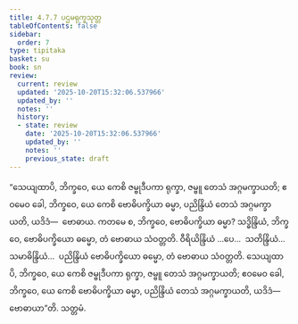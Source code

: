 ```yaml
---
title: 4.7.7 ပဌမရုက္ခသုတ္တ
tableOfContents: false
sidebar:
  order: 7
type: tipitaka
basket: su
book: sn
review:
  current: review
  updated: '2025-10-20T15:32:06.537966'
  updated_by: ''
  notes: ''
  history:
  - state: review
    date: '2025-10-20T15:32:06.537966'
    updated_by: ''
    notes: ''
    previous_state: draft
---
```



<DynamicBreadcrumb />


<ReviewStatus review={frontmatter.review} showDetails={true} />

<HypothesisAnnotation frontmatter={frontmatter} />

<Division number="537" book="sn" e="ch" v="18" p="360">

<Paragraph number="1242" book="sn">
“သေယျထာပိ, ဘိက္ခဝေ, ယေ ကေစိ ဇမ္ဗုဒီပကာ ရုက္ခာ, ဇမ္ဗူ တေသံ အဂ္ဂမက္ခာယတိ; ဧဝမေဝ ခေါ, ဘိက္ခဝေ, ယေ ကေစိ ဗောဓိပက္ခိယာ ဓမ္မာ, ပညိန္ဒြိယံ တေသံ အဂ္ဂမက္ခာယတိ, ယဒိဒံ—  ဗောဓာယ. ကတမေ စ, ဘိက္ခဝေ, ဗောဓိပက္ခိယာ ဓမ္မာ? သဒ္ဓိန္ဒြိယံ, ဘိက္ခဝေ, ဗောဓိပက္ခိယော ဓမ္မော, တံ ဗောဓာယ သံဝတ္တတိ. ဝီရိယိန္ဒြိယံ …ပေ…  သတိန္ဒြိယံ…  သမာဓိန္ဒြိယံ…  ပညိန္ဒြိယံ ဗောဓိပက္ခိယော ဓမ္မော, တံ ဗောဓာယ သံဝတ္တတိ. သေယျထာပိ, ဘိက္ခဝေ, ယေ ကေစိ ဇမ္ဗုဒီပကာ ရုက္ခာ, ဇမ္ဗူ တေသံ အဂ္ဂမက္ခာယတိ; ဧဝမေဝ ခေါ, ဘိက္ခဝေ, ယေ ကေစိ ဗောဓိပက္ခိယာ ဓမ္မာ, ပညိန္ဒြိယံ တေသံ အဂ္ဂမက္ခာယတိ, ယဒိဒံ—  ဗောဓာယာ”တိ.

</Paragraph>
</Division>

<Paragraph number="1243" type="center" book="sn">
သတ္တမံ.
</Paragraph>